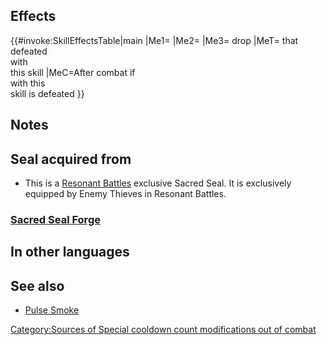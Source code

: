 {{Passive
|type=S
|exclusive=0
|1name=Boots Seal
|1tagid=SID_盗賊の偶像・行軍
|1effect=When the holder of this seal is defeated, restores 10 HP to unit that defeats holder, inflicts Special cooldown count+1 on that unit after combat, and【Infantry Boots】drop.<br><br>【Infantry Boots】<br>Grants +1 to movement to all allies for 1 turn.
|1cost=0
|1required=-
|canUseMove={{MoveList|all}}
|canUseWeapon={{WeaponList|all}}
|properties=enemy_only
}}
==Effects==
{{#invoke:SkillEffectsTable|main
|Me1={{Eft|Heal|10}}
|Me2={{Eft|Increase Cooldown|1}}
|Me3={{It|Infantry Boots}} drop
|MeT={{Tgt|Unit}} that<br>defeated<br>{{Tgt|Foe}} with<br>this skill
|MeC=After combat if<br>{{Tgt|Foe}} with this<br>skill is defeated
}}
==Notes==
{{ResonantBattleItemSeals|Infantry Boots}}
==Seal acquired from==
* This is a [[Resonant Battles]] exclusive Sacred Seal. It is exclusively equipped by Enemy Thieves in Resonant Battles.
===[[Sacred Seal Forge]]===
{{SealCosts
|seals=Boots Seal
|badgeColor=-
|costs1=-
}}
==In other languages==
{{OtherLanguages
|english=Boots Seal
|japanese=盗賊の偶像・行軍
|german=Stiefelsiegel
|spanishEU=Botas forajidas
|spanishLA=Botas forajidas
|french=Sceau bottes
|italian=Sigillo stivali
|chineseTW=盜賊的偶像・行軍
|portuguese=Selo botas
}}
==See also==
* [[Pulse Smoke]]
{{Seals Navbox}}
[[Category:Sources of Special cooldown count modifications out of combat]]